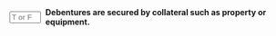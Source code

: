 ::: {.question-block}

<form onsubmit="event.preventDefault(); checkAnswerBox('module6_tf_q26','F')" style="display: flex; align-items: center; gap: 8px;">
<input type="text" id="module6_tf_q26" name="module6_tf_q26" maxlength="1" placeholder="T or F" style="width: 55px;" data-correct-answer="F" /> 
<label for="module6_tf_q26"><strong>Debentures are secured by collateral such as property or equipment.</strong></label>
</form>

<div id="feedback-module6_tf_q26" class="feedback" data-status="" style="display:none;">
This is FALSE. Debentures are unsecured bonds backed only by the creditworthiness of the issuer.
</div>

:::
